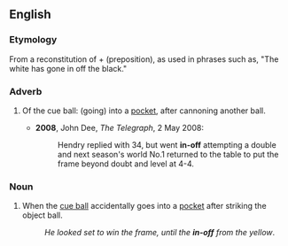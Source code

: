 ==English==

===Etymology===
From a reconstitution of {{term|go in|(go) in}} + {{term|off}} (preposition), as used in phrases such as, "The white has gone in off the black."

===Adverb===
{{en-adv|-}}

# {{context|snooker|pool}} Of the cue ball: (going) into a [[pocket]], after cannoning another ball.
#* '''2008''', John Dee, ''The Telegraph'', 2 May 2008:
#*: Hendry replied with 34, but went '''in-off''' attempting a double and next season's world No.1 returned to the table to put the frame beyond doubt and level at 4-4.

===Noun===
{{en-noun}}

# {{context|snooker|pool}} When the [[cue ball]] accidentally goes into a [[pocket]] after striking the object ball.
#: ''He looked set to win the frame, until the '''in-off''' from the yellow''.